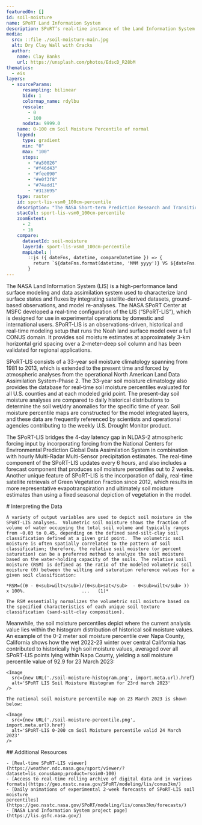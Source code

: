 ```yaml
---
featuredOn: []
id: soil-moisture
name: SPoRT Land Information System
description: SPoRT’s real-time instance of the Land Information System provides low-latency soil moisture analyses that help diagnose rapid drought onset and elevated wildfire threat.
media:
  src: ::file ./soil-moisture-main.jpg
  alt: Dry Clay Wall with Cracks
  author:
    name: Clay Banks
    url: https://unsplash.com/photos/EdscD_R28bM
thematics:
  - eis
layers:
  - sourceParams:
      resampling: bilinear
      bidx: 1
      colormap_name: rdylbu
      rescale:
        - 0
        - 100
      nodata: 9999.0
    name: 0-100 cm Soil Moisture Percentile of normal
    legend:
      type: gradient
      min: "0"
      max: "100"
      stops:
        - "#a50026"
        - "#f46d43"
        - "#fee090"
        - "#e0f3f8"
        - "#74add1"
        - "#313695"
    type: raster
    id: sport-lis-vsm0_100cm-percentile
    description: "The NASA Short-term Prediction Research and Transition (SPoRT) Center has developed a Real-Time Land Information System (LIS). The Volumetric Soil Moisture product represents the actual moisture in a soil column from 0-100cm in depth."
    stacCol: sport-lis-vsm0_100cm-percentile
    zoomExtent:
      - 2
      - 16
    compare:
      datasetId: soil-moisture
      layerId: sport-lis-vsm0_100cm-percentile
      mapLabel: |
        ::js ({ dateFns, datetime, compareDatetime }) => {
          return `${dateFns.format(datetime, 'MMM yyyy')} VS ${dateFns.format(compareDatetime, 'MMM yyyy')}`;
        }
---
```


<Block>
  <Prose>
  The NASA Land Information System (LIS) is a high-performance land surface modeling and data assimilation system used to characterize land surface states and fluxes by integrating satellite-derived datasets, ground-based observations, and model re-analyses. The NASA SPoRT Center at MSFC developed a real-time configuration of the LIS (“SPoRT-LIS”), which is designed for use in experimental operations by domestic and international users. SPoRT-LIS is an observations-driven, historical and real-time modeling setup that runs the Noah land surface model over a full CONUS domain. It provides soil moisture estimates at approximately 3-km horizontal grid spacing over a 2-meter-deep soil column and has been validated for regional applications.

  SPoRT-LIS consists of a 33-year soil moisture climatology spanning from 1981 to 2013, which is extended to the present time and forced by atmospheric analyses from the operational North American Land Data Assimilation System-Phase 2. The 33-year soil moisture climatology also provides the database for real-time soil moisture percentiles evaluated for all U.S. counties and at each modeled grid point. The present-day soil moisture analyses are compared to daily historical distributions to determine the soil wet/dry anomalies for the specific time of year. Soil moisture percentile maps are constructed for the model integrated layers, and these data are frequently referenced by scientists and operational agencies contributing to the weekly U.S. Drought Monitor product.  

  The SPoRT-LIS bridges the 4-day latency gap in NLDAS-2 atmospheric forcing input by incorporating forcing from the National Centers for Environmental Prediction Global Data Assimilation System in combination with hourly Multi-Radar Multi-Sensor precipitation estimates. The real-time component of the SPoRT-LIS updates every 6 hours, and also includes a forecast component that produces soil moisture percentiles out to 2 weeks. Another unique feature of SPoRT-LIS is the incorporation of daily, real-time satellite retrievals of Green Vegetation Fraction since 2012, which results in more representative evapotranspiration and ultimately soil moisture estimates than using a fixed seasonal depiction of vegetation in the model. 

  </Prose>
</Block>

<Block>
  <Prose>
    # Interpreting the Data

    A variety of output variables are used to depict soil moisture in the SPoRT-LIS analyses.  Volumetric soil moisture shows the fraction of volume of water occupying the total soil volume and typically ranges from ~0.03 to 0.45, depending on the defined sand-silt-clay soil classification defined at a given grid point.  The volumetric soil moisture is often spatially correlated to the pattern of soil classification; therefore, the relative soil moisture (or percent saturation) can be a preferred method to analyze the soil moisture based on the water-holding capacity of the soils. The relative soil moisture (RSM) is defined as the ratio of the modeled volumetric soil moisture (θ) between the wilting and saturation reference values for a given soil classification:

    *RSM=((θ - θ<sub>wilt</sub>)/(θ<sub>sat</sub>  - θ<sub>wilt</sub> ))  x 100%.				      ...	(1)*

    The RSM essentially normalizes the volumetric soil moisture based on the specified characteristics of each unique soil texture classification (sand-silt-clay composition).

Meanwhile, the soil moisture percentiles depict where the current analysis value lies within the histogram distribution of historical soil moisture values. An example of the 0-2 meter soil moisture percentile over Napa County, California shows how the wet 2022-23 winter over central California has contributed to historically high soil moisture values, averaged over all SPoRT-LIS points lying within Napa County, yielding a soil moisture percentile value of 92.9 for 23 March 2023:

    <Image
      src={new URL('./soil-moisture-histogram.png', import.meta.url).href}
      alt='SPoRT LIS Soil Moisture Histogram for 23rd march 2023'
    />

    The national soil moisture percentile map on 23 March 2023 is shown below:

    <Image
      src={new URL('./soil-moisture-percentile.png', import.meta.url).href}
      alt='SPoRT-LIS 0-200 cm Soil Moisture percentile valid 24 March 2023'
    />

  </Prose>
</Block>

<Block>
  <Prose>
    ## Additional Resources

    - [Real-time SPoRT-LIS viewer](https://weather.ndc.nasa.gov/sport/viewer/?dataset=lis_conus&amp;product=rsoim0-100)
    - [Access to real-time rolling archive of digital data and in various
    formats](https://geo.nsstc.nasa.gov/SPoRT/modeling/lis/conus3km/)
    - [Daily animations of experimental 2-week forecasts of SPoRT-LIS soil moisture
    percentiles](https://geo.nsstc.nasa.gov/SPoRT/modeling/lis/conus3km/forecasts/)
    - [NASA Land Information System project page](https://lis.gsfc.nasa.gov/)

  </Prose>
</Block>
